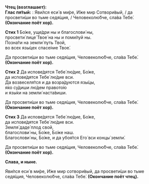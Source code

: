 **Чтец (возглашает):**  
**Глас пя́тый:** : Яви́лся еси́ в ми́ре, И́же мир Сотвори́вый, / да просвети́ши во тьме седя́щия, / Человеколю́бче, сла́ва Тебе́. **(Окончание поёт хор).**

**Стих 1** Бо́же, уще́дри ны и благослови́ ны,  
просвети́ лице́ Твое́ на ны и поми́луй ны.  
Позна́ти на земли́ путь Твой,  
во всех язы́цех спасе́ние Твое́.

Да просвети́ши во тьме седя́щия, Человеколю́бче, сла́ва Тебе́. **(Окончание поёт хор).**

**Стих 2** Да испове́дятся Тебе́ лю́дие, Бо́же,  
да испове́дятся Тебе́ лю́дие вси.  
Да возвеселя́тся и да возра́дуются язы́цы,  
я́ко су́диши лю́дем правото́ю  
и язы́ки на земли́ наста́виши.

Да просвети́ши во тьме седя́щия, Человеколю́бче, сла́ва Тебе́. **(Окончание поёт хор).**

**Стих 3** Да испове́дятся Тебе́ лю́дие, Бо́же,  
да испове́дятся Тебе́ лю́дие вси.  
Земля́ даде́ плод свой,  
благослови́ ны, Бо́же, Бо́же наш.  
Благослови́ ны, Бо́же, и да убоя́тся Его́ вси концы́ земли́.

Да просвети́ши во тьме седя́щия, Человеколю́бче, сла́ва Тебе́. **(Окончание поёт хор).**

**Слава, и ныне.**

Яви́лся еси́ в ми́ре, И́же мир сотвори́вый, да просвети́ши во тьме седя́щия, Человеколю́бче, сла́ва Тебе́. **(Окончание поёт чтец).**
